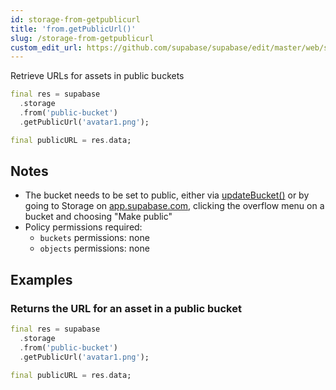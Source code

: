 ```yaml
---
id: storage-from-getpublicurl
title: 'from.getPublicUrl()'
slug: /storage-from-getpublicurl
custom_edit_url: https://github.com/supabase/supabase/edit/master/web/spec/supabase_dart_v1_ref.yml
---
```



Retrieve URLs for assets in public buckets

```dart
final res = supabase
  .storage
  .from('public-bucket')
  .getPublicUrl('avatar1.png');

final publicURL = res.data;
```

## Notes

- The bucket needs to be set to public, either via [updateBucket()](/docs/reference/javascript/storage-updatebucket) or by going to Storage on [app.supabase.com](https://app.supabase.com), clicking the overflow menu on a bucket and choosing "Make public"
- Policy permissions required:
  - `buckets` permissions: none
  - `objects` permissions: none

## Examples

### Returns the URL for an asset in a public bucket

```dart
final res = supabase
  .storage
  .from('public-bucket')
  .getPublicUrl('avatar1.png');

final publicURL = res.data;
```
